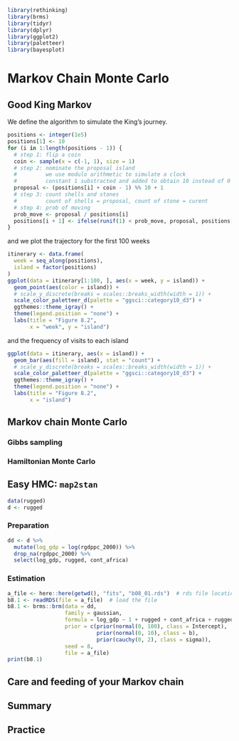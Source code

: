 ```r
library(rethinking)
library(brms)
library(tidyr)
library(dplyr)
library(ggplot2)
library(paletteer)
library(bayesplot)
```


# Markov Chain Monte Carlo {#MCMC}

## Good King Markov

We define the algorithm to simulate the King's journey.

```r
positions <- integer(1e5)
positions[1] <- 10
for (i in 1:length(positions - 1)) {
  # step 1: flip a coin
  coin <- sample(x = c(-1, 1), size = 1)
  # step 2: nominate the proposal island
  #         we use modulo arithmetic to simulate a clock
  #         constant 1 substracted and added to obtain 10 instead of 0
  proposal <- (positions[i] + coin - 1) %% 10 + 1
  # step 3: count shells and stones
  #         count of shells = proposal, count of stone = curent
  # step 4: prob of moving
  prob_move <- proposal / positions[i]
  positions[i + 1] <- ifelse(runif(1) < prob_move, proposal, positions[i])
}
```


and we plot the trajectory for the first 100 weeks

```r
itinerary <- data.frame(
  week = seq_along(positions),
  island = factor(positions)
)
ggplot(data = itinerary[1:100, ], aes(x = week, y = island)) +
  geom_point(aes(color = island)) +
  # scale_y_discrete(breaks = scales::breaks_width(width = 1)) +
  scale_color_paletteer_d(palette = "ggsci::category10_d3") +
  ggthemes::theme_igray() +
  theme(legend.position = "none") +
  labs(title = "Figure 8.2",
       x = "week", y = "island")

```


and the frequency of visits to each island

```r
ggplot(data = itinerary, aes(x = island)) +
  geom_bar(aes(fill = island), stat = "count") +
  # scale_y_discrete(breaks = scales::breaks_width(width = 1)) +
  scale_color_paletteer_d(palette = "ggsci::category10_d3") +
  ggthemes::theme_igray() +
  theme(legend.position = "none") +
  labs(title = "Figure 8.2",
       x = "island")
```



## Markov chain Monte Carlo


### Gibbs sampling


### Hamiltonian Monte Carlo



## Easy HMC: `map2stan`


```r
data(rugged)
d <- rugged
```


### Preparation


```r
dd <- d %>%
  mutate(log_gdp = log(rgdppc_2000)) %>%
  drop_na(rgdppc_2000) %>%
  select(log_gdp, rugged, cont_africa)
```


### Estimation

```r
a_file <- here::here(getwd(), "fits", "b08_01.rds")  # rds file location
b8.1 <- readRDS(file = a_file)  # load the file
b8.1 <- brms::brm(data = dd,
                  family = gaussian,
                  formula = log_gdp ~ 1 + rugged + cont_africa + rugged:cont_africa,
                  prior = c(prior(normal(0, 100), class = Intercept),
                            prior(normal(0, 10), class = b),
                            prior(cauchy(0, 2), class = sigma)),
                  seed = 8,
                  file = a_file)
print(b8.1)
```



## Care and feeding of your Markov chain



## Summary


## Practice

